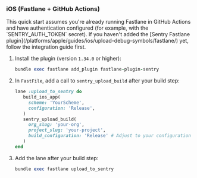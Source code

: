 ### iOS (Fastlane + GitHub Actions)

<Alert level="info">
  This quick start assumes you're already running Fastlane in GitHub Actions and
  have authentication configured (for example, with the `SENTRY_AUTH_TOKEN`
  secret). If you haven't added the [Sentry Fastlane
  plugin](/platforms/apple/guides/ios/upload-debug-symbols/fastlane/) yet,
  follow the integration guide first.
</Alert>

1. Install the plugin (version `1.34.0` or higher):

   ```ruby
   bundle exec fastlane add_plugin fastlane-plugin-sentry
   ```

2. In `FastFile`, add a call to `sentry_upload_build` after your build step:

   ```ruby {filename:Fastfile}
   lane :upload_to_sentry do
      build_ios_app(
        scheme: 'YourScheme',
        configuration: 'Release',
      )
      sentry_upload_build(
        org_slug: 'your-org',
        project_slug: 'your-project',
        build_configuration: 'Release' # Adjust to your configuration
      )
   end
   ```

3. Add the lane after your build step:

   ```ruby
   bundle exec fastlane upload_to_sentry
   ```
